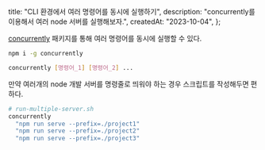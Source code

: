   title: "CLI 환경에서 여러 명령어를 동시에 실행하기",
  description: "concurrently를 이용해서 여러 node 서버를 실행해보자.",
  createdAt: "2023-10-04",
};

[concurrently](https://www.npmjs.com/package/concurrently) 패키지를 통해 여러 명령어를 동시에 실행할 수 있다.

```bash
npm i -g concurrently
```

```bash
concurrently [명령어_1] [명령어_2] ...
```

만약 여러개의 node 개발 서버를 명령줄로 띄워야 하는 경우 스크립트를 작성해두면 편하다.

```bash
# run-multiple-server.sh
concurrently
  "npm run serve --prefix=./project1"
  "npm run serve --prefix=./project2"
  "npm run serve --prefix=./project3"
```

